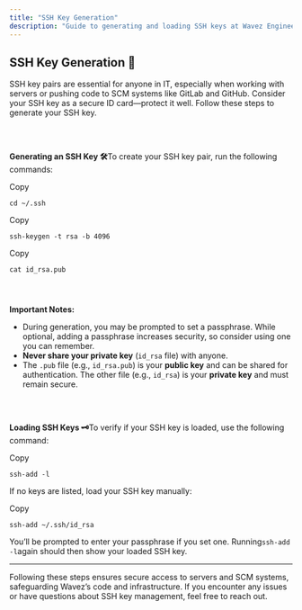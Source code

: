 ```yaml
---
title: "SSH Key Generation"
description: "Guide to generating and loading SSH keys at Wavez Engineering"
---
```


## **SSH Key Generation 🔐**

SSH key pairs are essential for anyone in IT, especially when working with servers or pushing code to SCM systems like GitLab and GitHub. Consider your SSH key as a secure ID card—protect it well. Follow these steps to generate your SSH key.

### [**​**](https://docs.wavez.tech/engineering/ssh-key#generating-an-ssh-key-%F0%9F%9B%A0%EF%B8%8F)

**Generating an SSH Key 🛠️**To create your SSH key pair, run the following commands:

Copy

```shellscript
cd ~/.ssh
```

Copy

```shellscript
ssh-keygen -t rsa -b 4096
```

Copy

```shellscript
cat id_rsa.pub
```

#### [**​**](https://docs.wavez.tech/engineering/ssh-key#important-notes%3A)

**Important Notes:**

- During generation, you may be prompted to set a passphrase. While optional, adding a passphrase increases security, so consider using one you can remember.
- **Never share your private key** (`id_rsa` file) with anyone.
- The `.pub` file (e.g., `id_rsa.pub`) is your **public key** and can be shared for authentication. The other file (e.g., `id_rsa`) is your **private key** and must remain secure.

### [**​**](https://docs.wavez.tech/engineering/ssh-key#loading-ssh-keys-%F0%9F%97%9D%EF%B8%8F)

**Loading SSH Keys 🗝️**To verify if your SSH key is loaded, use the following command:

Copy

```shellscript
ssh-add -l
```

If no keys are listed, load your SSH key manually:

Copy

```shellscript
ssh-add ~/.ssh/id_rsa
```

You’ll be prompted to enter your passphrase if you set one. Running`ssh-add -l`again should then show your loaded SSH key.

---

Following these steps ensures secure access to servers and SCM systems, safeguarding Wavez’s code and infrastructure. If you encounter any issues or have questions about SSH key management, feel free to reach out.